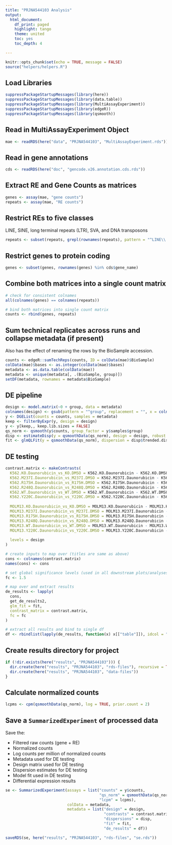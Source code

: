 ```yaml
---
title: "PRJNA544103 Analysis"
output:
  html_document:
    df_print: paged
    highlight: tango
    theme: united
    toc: yes
    toc_depth: 4

---
```


```r
knitr::opts_chunk$set(echo = TRUE, message = FALSE)
source("helpers/helpers.R")
```

## Load Libraries

```r
suppressPackageStartupMessages(library(here))
suppressPackageStartupMessages(library(data.table))
suppressPackageStartupMessages(library(MultiAssayExperiment))
suppressPackageStartupMessages(library(edgeR))
suppressPackageStartupMessages(library(qsmooth))
```

## Read in MultiAssayExperiment Object

```r
mae <- readRDS(here("data", "PRJNA544103", "MultiAssayExperiment.rds"))
```

## Read in gene annotations

```r
cds <- readRDS(here("doc", "gencode.v26.annotation.cds.rds"))
```

## Extract RE and Gene Counts as matrices

```r
genes <- assay(mae, "gene counts")
repeats <- assay(mae, "RE counts")
```

## Restrict REs to five classes

LINE, SINE, long terminal repeats (LTR), SVA, and DNA transposons

```r
repeats <- subset(repeats, grepl(rownames(repeats), pattern = "^LINE\\.|^SINE\\.|^LTR\\.|.*\\.SVA\\..*|^DNA\\."))
```

## Restrict genes to protein coding

```r
genes <- subset(genes, rownames(genes) %in% cds$gene_name)
```

## Combine both matrices into a single count matrix

```r
# check for consistent colnames
all(colnames(genes) == colnames(repeats))

# bind both matrices into single count matrix
counts <- rbind(genes, repeats)
```

## Sum technical replicates across runs and collapse metadata (if present)

Also has the effect of renaming the rows by the BioSample accession.

```r
counts <- edgeR::sumTechReps(counts, ID = colData(mae)$BioSample)
colData(mae)$bases <- as.integer(colData(mae)$bases)
metadata <- as.data.table(colData(mae))
metadata <- unique(metadata[, .(BioSample, group)])
setDF(metadata, rownames = metadata$BioSample)
```

## DE pipeline

```r
design <- model.matrix(~0 + group, data = metadata)
colnames(design) <- gsub(pattern = "^group", replacement = "", x = colnames(design))
y <- DGEList(counts = counts, samples = metadata)
keep <- filterByExpr(y, design = design)
y <- y[keep,, keep.lib.sizes = FALSE]
qs_norm <- qsmooth(y$counts, group_factor = y$samples$group)
disp <- estimateDisp(y = qsmoothData(qs_norm), design = design, robust = TRUE)
fit <- glmQLFit(y = qsmoothData(qs_norm), dispersion = disp$trended.dispersion, design = design, robust = TRUE)
```

## DE testing

```r
contrast.matrix <- makeContrasts(
  K562.KO.Daunorubicin_vs_KO.DMSO = K562.KO.Daunorubicin - K562.KO.DMSO,
  K562.M237I.Daunorubicin_vs_M237I.DMSO = K562.M237I.Daunorubicin - K562.M237I.DMSO,
  K562.R175H.Daunorubicin_vs_R175H.DMSO = K562.R175H.Daunorubicin - K562.R175H.DMSO,
  K562.R248Q.Daunorubicin_vs_R248Q.DMSO = K562.R248Q.Daunorubicin - K562.R248Q.DMSO,
  K562.WT.Daunorubicin_vs_WT.DMSO = K562.WT.Daunorubicin - K562.WT.DMSO,
  K562.Y220C.Daunorubicin_vs_Y220C.DMSO = K562.Y220C.Daunorubicin - K562.Y220C.DMSO,
  
  MOLM13.KO.Daunorubicin_vs_KO.DMSO = MOLM13.KO.Daunorubicin - MOLM13.KO.DMSO,
  MOLM13.M237I.Daunorubicin_vs_M237I.DMSO = MOLM13.M237I.Daunorubicin - MOLM13.M237I.DMSO,
  MOLM13.R175H.Daunorubicin_vs_R175H.DMSO = MOLM13.R175H.Daunorubicin - MOLM13.R175H.DMSO,
  MOLM13.R248Q.Daunorubicin_vs_R248Q.DMSO = MOLM13.R248Q.Daunorubicin - MOLM13.R248Q.DMSO,
  MOLM13.WT.Daunorubicin_vs_WT.DMSO = MOLM13.WT.Daunorubicin - MOLM13.WT.DMSO,
  MOLM13.Y220C.Daunorubicin_vs_Y220C.DMSO = MOLM13.Y220C.Daunorubicin - MOLM13.Y220C.DMSO,
  
  levels = design
)

# create inputs to map over (titles are same as above)
cons <- colnames(contrast.matrix)
names(cons) <- cons

# set global significance levels (used in all downstream plots/analyses)
fc <- 1.5

# map over and extract results
de_results <- lapply(
  cons, 
  get_de_results2, 
  glm_fit = fit, 
  contrast_matrix = contrast.matrix,
  fc = fc
)

# extract all results and bind to single df
df <- rbindlist(lapply(de_results, function(x) x[["table"]]), idcol = "contrast")
```

## Create results directory for project

```r
if (!dir.exists(here("results", "PRJNA544103"))) {
  dir.create(here("results", "PRJNA544103", "rds-files"), recursive = TRUE)
  dir.create(here("results", "PRJNA544103", "data-files"))
}
```

## Calculate normalized counts

```r
lcpms <- cpm(qsmoothData(qs_norm), log = TRUE, prior.count = 2)
```

## Save a `SummarizedExperiment` of processed data

Save the:

- Filtered raw counts (gene + RE)
- Normalized counts
- Log counts per million of normalized counts
- Metadata used for DE testing
- Design matrix used for DE testing
- Dispersion estimates for DE testing
- Model fit used in DE testing
- Differential expression results

```r
se <- SummarizedExperiment(assays = list("counts" = y$counts,
                                         "qs_norm" = qsmoothData(qs_norm),
                                         "lcpm" = lcpms),
                           colData = metadata,
                           metadata = list("design" = design, 
                                           "contrasts" = contrast.matrix,
                                           "dispersions" = disp,
                                           "fit" = fit,
                                           "de_results" = df))

saveRDS(se, here("results", "PRJNA544103", "rds-files", "se.rds"))
```
